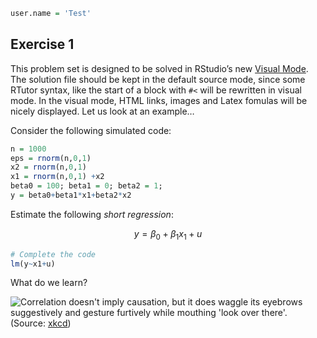 ```r
user.name = 'Test'
```

## Exercise 1

This problem set is designed to be solved in RStudio's new [Visual Mode](https://rstudio.github.io/visual-markdown-editing). The solution file should be kept in the default source mode, since some RTutor syntax, like the start of a block with `#<` will be rewritten in visual mode. In the visual mode, HTML links, images and Latex fomulas will be nicely displayed. Let us look at an example...

Consider the following simulated code:

```r
n = 1000
eps = rnorm(n,0,1)
x2 = rnorm(n,0,1)
x1 = rnorm(n,0,1) +x2
beta0 = 100; beta1 = 0; beta2 = 1;
y = beta0+beta1*x1+beta2*x2
```

Estimate the following *short regression*:

$$y = \beta_0 + \beta_1 x_1 + u$$

```r
# Complete the code
lm(y~x1+u)
```

What do we learn?

<img src="https://imgs.xkcd.com/comics/correlation.png" title="Correlation doesn&apos;t imply causation, but it does waggle its eyebrows suggestively and gesture furtively while mouthing &apos;look over there&apos;."/> (Source: [xkcd](https://xkcd.com/552/))
